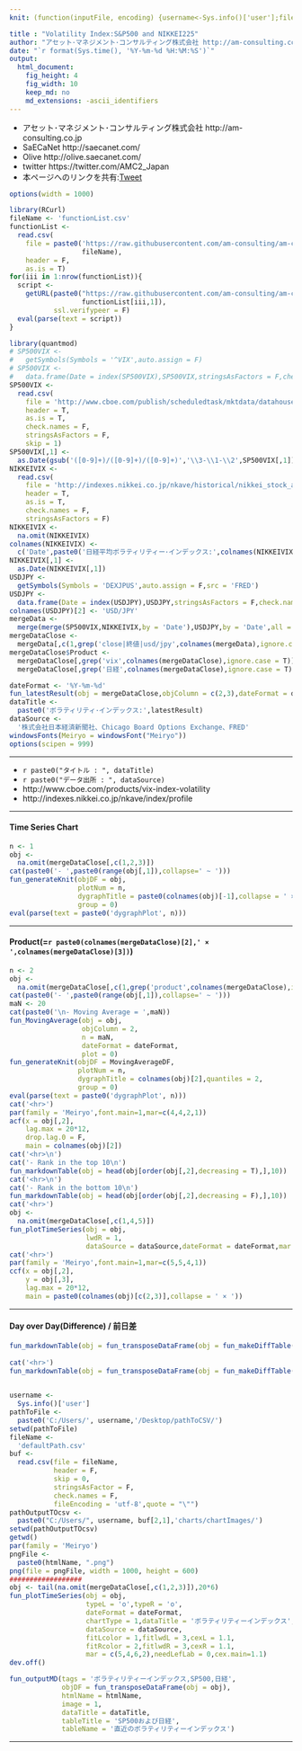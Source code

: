 ```yaml
---
knit: (function(inputFile, encoding) {username<-Sys.info()['user'];fileName<-'defaultPath.csv';pathToFile <-paste0('C:/Users/', username,'/Desktop/pathToCSV/');setwd(pathToFile);buf0<-read.csv(fileName,header = F,skip = 0,stringsAsFactor = F,check.names = F,fileEncoding = 'utf-8');timeStamp<-format(Sys.time(),'%Y%m%d%H%M%S');htmlName<-'VIX';rmarkdown::render(inputFile, encoding = encoding, output_file = paste0('C:/Users/',username,buf0[2,1],'charts/','am-consulting.co.jp-',htmlName,'.html')) })

title : "Volatility Index:S&P500 and NIKKEI225"
author: "アセット･マネジメント･コンサルティング株式会社 http://am-consulting.co.jp"
date: "`r format(Sys.time(), '%Y-%m-%d %H:%M:%S')`"
output: 
  html_document:
    fig_height: 4
    fig_width: 10
    keep_md: no
    md_extensions: -ascii_identifiers 
---
```

<link href="http://knowledgevault.saecanet.com/components/rmarkdown-html.css" rel="stylesheet">
<script src="http://knowledgevault.saecanet.com/components/JavascriptCode.js"></script>
<style>.main-container {max-width : 1000px;}</style>

- アセット･マネジメント･コンサルティング株式会社 http://am-consulting.co.jp
- SaECaNet http://saecanet.com/
- Olive http://olive.saecanet.com/
- twitter https://twitter.com/AMC2_Japan
- 本ページへのリンクを共有:<a href="https://twitter.com/share" class="twitter-share-button" data-via="AMC2_Japan" data-size="large">Tweet</a> <script>!function(d,s,id){var js,fjs=d.getElementsByTagName(s)[0],p=/^http:/.test(d.location)?'http':'https';if(!d.getElementById(id)){js=d.createElement(s);js.id=id;js.src=p+'://platform.twitter.com/widgets.js';fjs.parentNode.insertBefore(js,fjs);}}(document, 'script', 'twitter-wjs');</script>

```r
options(width = 1000)
```

```r
library(RCurl)
fileName <- 'functionList.csv'
functionList <-
  read.csv(
    file = paste0('https://raw.githubusercontent.com/am-consulting/am-consulting.github.io/master/csv/',
                  fileName),
    header = F,
    as.is = T)
for(iii in 1:nrow(functionList)){
  script <- 
    getURL(paste0("https://raw.githubusercontent.com/am-consulting/am-consulting.github.io/master/", 
                  functionList[iii,1]),
           ssl.verifypeer = F)
  eval(parse(text = script))
}
```

```r
library(quantmod)
# SP500VIX <-
#   getSymbols(Symbols = '^VIX',auto.assign = F)
# SP500VIX <-
#   data.frame(Date = index(SP500VIX),SP500VIX,stringsAsFactors = F,check.names = F,row.names = NULL)
SP500VIX <-
  read.csv(
    file = 'http://www.cboe.com/publish/scheduledtask/mktdata/datahouse/vixcurrent.csv',
    header = T,
    as.is = T,
    check.names = F,
    stringsAsFactors = F,
    skip = 1)
SP500VIX[,1] <-
  as.Date(gsub('([0-9]+)/([0-9]+)/([0-9]+)','\\3-\\1-\\2',SP500VIX[,1]))
NIKKEIVIX <-
  read.csv(
    file = 'http://indexes.nikkei.co.jp/nkave/historical/nikkei_stock_average_vi_daily_jp.csv',
    header = T,
    as.is = T,
    check.names = F,
    stringsAsFactors = F)
NIKKEIVIX <- 
  na.omit(NIKKEIVIX)
colnames(NIKKEIVIX) <- 
  c('Date',paste0('日経平均ボラティリティー･インデックス:',colnames(NIKKEIVIX)[-1]))
NIKKEIVIX[,1] <- 
  as.Date(NIKKEIVIX[,1])
USDJPY <-
  getSymbols(Symbols = 'DEXJPUS',auto.assign = F,src = 'FRED')
USDJPY <-
  data.frame(Date = index(USDJPY),USDJPY,stringsAsFactors = F,check.names = F,row.names = NULL)
colnames(USDJPY)[2] <- 'USD/JPY'
mergeData <- 
  merge(merge(SP500VIX,NIKKEIVIX,by = 'Date'),USDJPY,by = 'Date',all = T)
mergeDataClose <- 
  mergeData[,c(1,grep('close|終値|usd/jpy',colnames(mergeData),ignore.case = T))]
mergeDataClose$Product <- 
  mergeDataClose[,grep('vix',colnames(mergeDataClose),ignore.case = T)]*
  mergeDataClose[,grep('日経',colnames(mergeDataClose),ignore.case = T)]
```

```r
dateFormat <- '%Y-%m-%d'
fun_latestResult(obj = mergeDataClose,objColumn = c(2,3),dateFormat = dateFormat)
dataTitle <- 
  paste0('ボラティリティ･インデックス:',latestResult)
dataSource <- 
  '株式会社日本経済新聞社、Chicago Board Options Exchange、FRED'
windowsFonts(Meiryo = windowsFont("Meiryo"))
options(scipen = 999)
```

***

- `r paste0("タイトル : ", dataTitle)`
- `r paste0("データ出所 : ", dataSource)`
- http://www.cboe.com/products/vix-index-volatility
- http://indexes.nikkei.co.jp/nkave/index/profile

***

#### Time Series Chart


```r
n <- 1
obj <- 
  na.omit(mergeDataClose[,c(1,2,3)])
cat(paste0('- ',paste0(range(obj[,1]),collapse=' ~ ')))
fun_generateKnit(objDF = obj,
                 plotNum = n,
                 dygraphTitle = paste0(colnames(obj)[-1],collapse = ' × '),
                 group = 0)
eval(parse(text = paste0('dygraphPlot', n)))
```

***
#### Product(=`r paste0(colnames(mergeDataClose)[2],' × ',colnames(mergeDataClose)[3])`)

```r
n <- 2
obj <- 
  na.omit(mergeDataClose[,c(1,grep('product',colnames(mergeDataClose),ignore.case = T))])
cat(paste0('- ',paste0(range(obj[,1]),collapse=' ~ ')))
maN <- 20
cat(paste0('\n- Moving Average = ',maN))
fun_MovingAverage(obj = obj,
                  objColumn = 2,
                  n = maN,
                  dateFormat = dateFormat,
                  plot = 0)
fun_generateKnit(objDF = MovingAverageDF,
                 plotNum = n,
                 dygraphTitle = colnames(obj)[2],quantiles = 2,
                 group = 0)
eval(parse(text = paste0('dygraphPlot', n)))
cat('<hr>')
par(family = 'Meiryo',font.main=1,mar=c(4,4,2,1))
acf(x = obj[,2],
    lag.max = 20*12,
    drop.lag.0 = F,
    main = colnames(obj)[2])
cat('<hr>\n')
cat('- Rank in the top 10\n')
fun_markdownTable(obj = head(obj[order(obj[,2],decreasing = T),],10))
cat('<hr>\n')
cat('- Rank in the bottom 10\n')
fun_markdownTable(obj = head(obj[order(obj[,2],decreasing = F),],10))
cat('<hr>')
obj <-
  na.omit(mergeDataClose[,c(1,4,5)])
fun_plotTimeSeries(obj = obj,
                   lwdR = 1,
                   dataSource = dataSource,dateFormat = dateFormat,mar = c(4,5,5,5))
cat('<hr>')
par(family = 'Meiryo',font.main=1,mar=c(5,5,4,1))
ccf(x = obj[,2],
    y = obj[,3],
    lag.max = 20*12,
    main = paste0(colnames(obj)[c(2,3)],collapse = ' × '))
```

***
#### Day over Day(Difference) / 前日差

```r
fun_markdownTable(obj = fun_transposeDataFrame(obj = fun_makeDiffTable(obj = SP500VIX[,c(1,5)],
                                                                       lag = 1),tailN = 5))
cat('<hr>')
fun_markdownTable(obj = fun_transposeDataFrame(obj = fun_makeDiffTable(obj = NIKKEIVIX[,c(1,2)],
                                                                       lag = 1),tailN = 5))
```

```r
username <-
  Sys.info()['user']
pathToFile <-
  paste0('C:/Users/', username,'/Desktop/pathToCSV/')
setwd(pathToFile)
fileName <-
  'defaultPath.csv'
buf <-
  read.csv(file = fileName,
           header = F,
           skip = 0,
           stringsAsFactor = F,
           check.names = F,
           fileEncoding = 'utf-8',quote = "\"")
pathOutputTOcsv <-
  paste0("C:/Users/", username, buf[2,1],'charts/chartImages/')
setwd(pathOutputTOcsv)
getwd()
par(family = 'Meiryo')
pngFile <-
  paste0(htmlName, ".png")
png(file = pngFile, width = 1000, height = 600)
##################
obj <- tail(na.omit(mergeDataClose[,c(1,2,3)]),20*6)
fun_plotTimeSeries(obj = obj,
                   typeL = 'o',typeR = 'o',
                   dateFormat = dateFormat,
                   chartType = 1,dataTitle = 'ボラティリティーインデックス',
                   dataSource = dataSource,
                   fitLcolor = 1,fitlwdL = 3,cexL = 1.1,
                   fitRcolor = 2,fitlwdR = 3,cexR = 1.1,
                   mar = c(5,4,6,2),needLefLab = 0,cex.main=1.1)
dev.off()
```

```r
fun_outputMD(tags = 'ボラティリティーインデックス,SP500,日経',
             objDF = fun_transposeDataFrame(obj = obj),
             htmlName = htmlName,
             image = 1,
             dataTitle = dataTitle,
             tableTitle = 'SP500および日経',
             tableName = '直近のボラティリティーインデックス')
```

***
<script>MakeNegative();</script>
<script>
  (function(i,s,o,g,r,a,m){i['GoogleAnalyticsObject']=r;i[r]=i[r]||function(){
  (i[r].q=i[r].q||[]).push(arguments)},i[r].l=1*new Date();a=s.createElement(o),
  m=s.getElementsByTagName(o)[0];a.async=1;a.src=g;m.parentNode.insertBefore(a,m)
  })(window,document,'script','https://www.google-analytics.com/analytics.js','ga');

  ga('create', 'UA-3077339-5', 'auto');
  ga('send', 'pageview');

</script>
